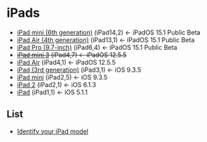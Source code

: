 # iPads

- [iPad mini (6th generation)](https://support.apple.com/kb/SP850) (iPad14,2) <- iPadOS 15.1 Public Beta
- [iPad Air (4th generation)](https://support.apple.com/kb/SP828) (iPad13,1) <- iPadOS 15.1 Public Beta
- [iPad Pro (9.7-inch)](https://support.apple.com/kb/SP739) (iPad6,4) <- iPadOS 15.1 Public Beta
- ~~[iPad mini 3](https://support.apple.com/kb/SP709) (iPad4,7) <- iPadOS 12.5.5~~
- [iPad Air](https://support.apple.com/kb/SP692) (iPad4,1) <- iPadOS 12.5.5
- [iPad (3rd generation)](https://support.apple.com/kb/SP647) (iPad3,1) <- iOS 9.3.5
- [iPad mini](https://support.apple.com/kb/SP661) (iPad2,5) <- iOS 9.3.5
- [iPad 2](https://support.apple.com/kb/sp622) (iPad2,1) <- iOS 6.1.3
- [iPad](https://support.apple.com/kb/SP580) (iPad1,1) <- iOS 5.1.1

## List

- [Identify your iPad model](https://support.apple.com/en-us/HT201471)
